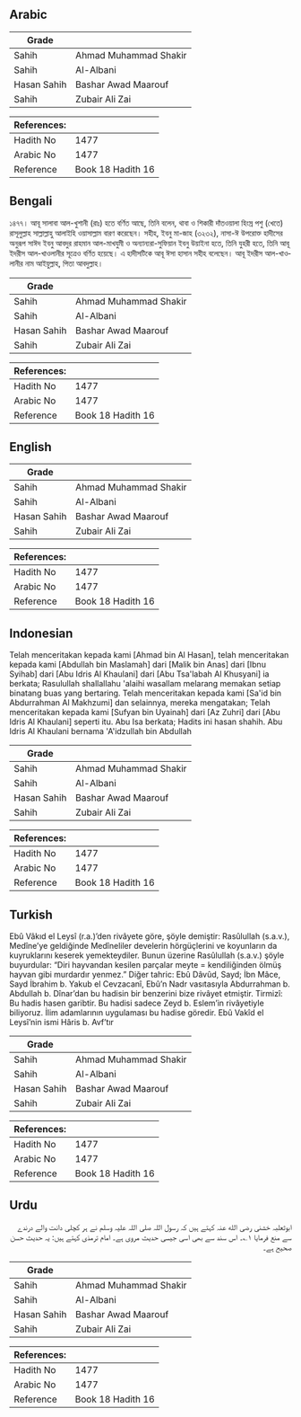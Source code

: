 ## Arabic


<div dir="rtl" lang="ar" style={{fontSize:'larger',backgroundColor:'#f8f9fa',padding:20}}>

</div>
<div style={{backgroundColor:'#f8f9fa',padding:20, marginBottom: 10}}><table> <thead> <tr> <th>Grade</th> <th></th> </tr> </thead> <tbody> <tr><td>Sahih</td><td>Ahmad Muhammad Shakir</td></tr><tr><td>Sahih</td><td>Al-Albani</td></tr><tr><td>Hasan Sahih</td><td>Bashar Awad Maarouf</td></tr><tr><td>Sahih</td><td>Zubair Ali Zai</td></tr></tbody></table><table> <thead> <tr> <th>References:</th> <th></th> </tr> </thead> <tbody><tr><td>Hadith No</td><td>1477</td></tr><tr><td>Arabic No</td><td>1477</td></tr><tr><td>Reference</td><td>Book 18 Hadith 16</td></tr></tbody></table></div>

## Bengali


<div dir="ltr" lang="bn" style={{fontSize:'larger',backgroundColor:'#f8f9fa',padding:20}}>
১৪৭৭। আবূ সালাবা আল-খুশানী (রাঃ) হতে বর্ণিত আছে, তিনি বলেন, থাবা ও শিকারী দাঁতওয়ালা হিংস্র পশু (খেতে) রাসূলুল্লাহ সাল্লাল্লাহু আলাইহি ওয়াসাল্লাম বারণ করেছেন। সহীহ, ইবনু মা-জাহ (৩২৩২), নাসা-ঈ উপরোক্ত হাদীসের অনুরূপ সাঈদ ইবনু আবদুর রাহমান আল-মাখযুমী ও অন্যান্যরা-সুফিয়ান ইবনু উয়াইনা হতে, তিনি যুহরী হতে, তিনি আবূ ইদরীস আল-খাওলানীর সূত্রেও বর্ণিত হয়েছে। এ হাদীসটিকে আবূ ঈসা হাসান সহীহ বলেছেন। আবূ ইদরীস আল-খাওলানীর নাম আইয়ুল্লাহ, পিতা আবদুল্লাহ।
</div>
<div style={{backgroundColor:'#f8f9fa',padding:20, marginBottom: 10}}><table> <thead> <tr> <th>Grade</th> <th></th> </tr> </thead> <tbody> <tr><td>Sahih</td><td>Ahmad Muhammad Shakir</td></tr><tr><td>Sahih</td><td>Al-Albani</td></tr><tr><td>Hasan Sahih</td><td>Bashar Awad Maarouf</td></tr><tr><td>Sahih</td><td>Zubair Ali Zai</td></tr></tbody></table><table> <thead> <tr> <th>References:</th> <th></th> </tr> </thead> <tbody><tr><td>Hadith No</td><td>1477</td></tr><tr><td>Arabic No</td><td>1477</td></tr><tr><td>Reference</td><td>Book 18 Hadith 16</td></tr></tbody></table></div>

## English


<div dir="ltr" lang="en" style={{fontSize:'larger',backgroundColor:'#f8f9fa',padding:20}}>

</div>
<div style={{backgroundColor:'#f8f9fa',padding:20, marginBottom: 10}}><table> <thead> <tr> <th>Grade</th> <th></th> </tr> </thead> <tbody> <tr><td>Sahih</td><td>Ahmad Muhammad Shakir</td></tr><tr><td>Sahih</td><td>Al-Albani</td></tr><tr><td>Hasan Sahih</td><td>Bashar Awad Maarouf</td></tr><tr><td>Sahih</td><td>Zubair Ali Zai</td></tr></tbody></table><table> <thead> <tr> <th>References:</th> <th></th> </tr> </thead> <tbody><tr><td>Hadith No</td><td>1477</td></tr><tr><td>Arabic No</td><td>1477</td></tr><tr><td>Reference</td><td>Book 18 Hadith 16</td></tr></tbody></table></div>

## Indonesian


<div dir="ltr" lang="id" style={{fontSize:'larger',backgroundColor:'#f8f9fa',padding:20}}>
Telah menceritakan kepada kami [Ahmad bin Al Hasan], telah menceritakan kepada kami [Abdullah bin Maslamah] dari [Malik bin Anas] dari [Ibnu Syihab] dari [Abu Idris Al Khaulani] dari [Abu Tsa'labah Al Khusyani] ia berkata; Rasulullah shallallahu 'alaihi wasallam melarang memakan setiap binatang buas yang bertaring. Telah menceritakan kepada kami [Sa'id bin Abdurrahman Al Makhzumi] dan selainnya, mereka mengatakan; Telah menceritakan kepada kami [Sufyan bin Uyainah] dari [Az Zuhri] dari [Abu Idris Al Khaulani] seperti itu. Abu Isa berkata; Hadits ini hasan shahih. Abu Idris Al Khaulani bernama 'A'idzullah bin Abdullah
</div>
<div style={{backgroundColor:'#f8f9fa',padding:20, marginBottom: 10}}><table> <thead> <tr> <th>Grade</th> <th></th> </tr> </thead> <tbody> <tr><td>Sahih</td><td>Ahmad Muhammad Shakir</td></tr><tr><td>Sahih</td><td>Al-Albani</td></tr><tr><td>Hasan Sahih</td><td>Bashar Awad Maarouf</td></tr><tr><td>Sahih</td><td>Zubair Ali Zai</td></tr></tbody></table><table> <thead> <tr> <th>References:</th> <th></th> </tr> </thead> <tbody><tr><td>Hadith No</td><td>1477</td></tr><tr><td>Arabic No</td><td>1477</td></tr><tr><td>Reference</td><td>Book 18 Hadith 16</td></tr></tbody></table></div>

## Turkish


<div dir="ltr" lang="tr" style={{fontSize:'larger',backgroundColor:'#f8f9fa',padding:20}}>
Ebû Vâkıd el Leysî (r.a.)’den rivâyete göre, şöyle demiştir: Rasûlullah (s.a.v.), Medîne’ye geldiğinde Medîneliler develerin hörgüçlerini ve koyunların da kuyruklarını keserek yemekteydiler. Bunun üzerine Rasûlullah (s.a.v.) şöyle buyurdular: “Diri hayvandan kesilen parçalar meyte = kendiliğinden ölmüş hayvan gibi murdardır yenmez.” Diğer tahric: Ebû Dâvûd, Sayd; İbn Mâce, Sayd İbrahim b. Yakub el Cevzacanî, Ebû’n Nadr vasıtasıyla Abdurrahman b. Abdullah b. Dînar’dan bu hadisin bir benzerini bize rivâyet etmiştir. Tirmizî: Bu hadis hasen garibtir. Bu hadisi sadece Zeyd b. Eslem’in rivâyetiyle biliyoruz. İlim adamlarının uygulaması bu hadise göredir. Ebû Vakîd el Leysî’nin ismi Hâris b. Avf’tır
</div>
<div style={{backgroundColor:'#f8f9fa',padding:20, marginBottom: 10}}><table> <thead> <tr> <th>Grade</th> <th></th> </tr> </thead> <tbody> <tr><td>Sahih</td><td>Ahmad Muhammad Shakir</td></tr><tr><td>Sahih</td><td>Al-Albani</td></tr><tr><td>Hasan Sahih</td><td>Bashar Awad Maarouf</td></tr><tr><td>Sahih</td><td>Zubair Ali Zai</td></tr></tbody></table><table> <thead> <tr> <th>References:</th> <th></th> </tr> </thead> <tbody><tr><td>Hadith No</td><td>1477</td></tr><tr><td>Arabic No</td><td>1477</td></tr><tr><td>Reference</td><td>Book 18 Hadith 16</td></tr></tbody></table></div>

## Urdu


<div dir="rtl" lang="ur" style={{fontSize:'larger',backgroundColor:'#f8f9fa',padding:20}}>
ابوثعلبہ خشنی رضی الله عنہ کہتے ہیں کہ رسول اللہ صلی اللہ علیہ وسلم نے ہر کچلی دانت والے درندے سے منع فرمایا ۱؎۔ اس سند سے بھی اسی جیسی حدیث مروی ہے۔ امام ترمذی کہتے ہیں: یہ حدیث حسن صحیح ہے۔
</div>
<div style={{backgroundColor:'#f8f9fa',padding:20, marginBottom: 10}}><table> <thead> <tr> <th>Grade</th> <th></th> </tr> </thead> <tbody> <tr><td>Sahih</td><td>Ahmad Muhammad Shakir</td></tr><tr><td>Sahih</td><td>Al-Albani</td></tr><tr><td>Hasan Sahih</td><td>Bashar Awad Maarouf</td></tr><tr><td>Sahih</td><td>Zubair Ali Zai</td></tr></tbody></table><table> <thead> <tr> <th>References:</th> <th></th> </tr> </thead> <tbody><tr><td>Hadith No</td><td>1477</td></tr><tr><td>Arabic No</td><td>1477</td></tr><tr><td>Reference</td><td>Book 18 Hadith 16</td></tr></tbody></table></div>